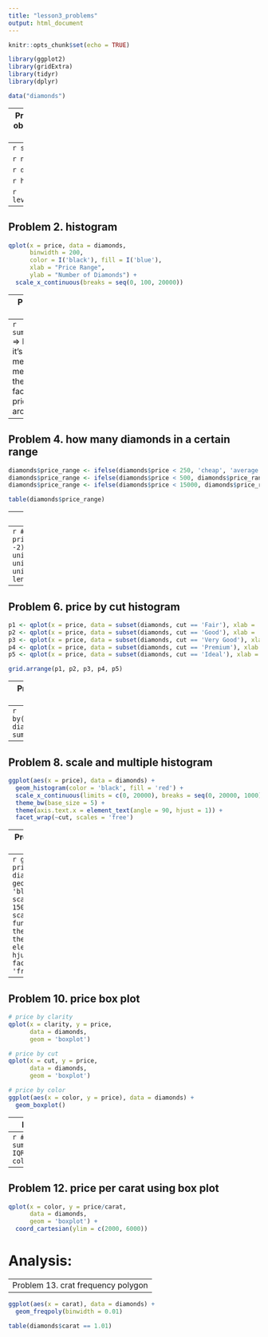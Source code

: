 ```yaml
---
title: "lesson3_problems"
output: html_document
---
```


```r
knitr::opts_chunk$set(echo = TRUE)
```

```r
library(ggplot2)
library(gridExtra)
library(tidyr)
library(dplyr)

data("diamonds")
```

---
Problem 1. number of observation/variables, data types
---
```r
summary(diamonds)
```

```r
names(diamonds)
```

```r
dim(diamonds)
```

```r
head(diamonds)
```

```r
levels(diamonds$color)
```

---
Problem 2. histogram
---
```r
qplot(x = price, data = diamonds,
      binwidth = 200,
      color = I('black'), fill = I('blue'),
      xlab = "Price Range",
      ylab = "Number of Diamonds") +
  scale_x_continuous(breaks = seq(0, 100, 20000))
```

---
Problem 3. histogram summary
---
```r
summary(diamonds$price)
```
=> From the histogram, it's long-tailed having median on the left of mean. The summary of the price supports the fact that most of the prices are centered around 0 ~ 2500.

---
Problem 4. how many diamonds in a certain range
---
```r
diamonds$price_range <- ifelse(diamonds$price < 250, 'cheap', 'average')
diamonds$price_range <- ifelse(diamonds$price < 500, diamonds$price_range, 'expensive')
diamonds$price_range <- ifelse(diamonds$price < 15000, diamonds$price_range, 'premium')

table(diamonds$price_range)
```

---
Problem 5. peak of histogram
---
```r
# round the prices (e.g. 133 -> 100, 271 -> 300)
price_rounded <- round(diamonds$price, digits = -2)
# list prices and find the most found
uniq_price <- unique(price_rounded)
uniq_price[which.max(tabulate(match(price_rounded, uniq_price)))]
# count the most found
length(price_rounded[price_rounded == 700])
```

---
Problem 6. price by cut histogram
---
```r
p1 <- qplot(x = price, data = subset(diamonds, cut == 'Fair'), xlab = 'Fair')
p2 <- qplot(x = price, data = subset(diamonds, cut == 'Good'), xlab = 'Good')
p3 <- qplot(x = price, data = subset(diamonds, cut == 'Very Good'), xlab = 'Very Good')
p4 <- qplot(x = price, data = subset(diamonds, cut == 'Premium'), xlab = 'Premium')
p5 <- qplot(x = price, data = subset(diamonds, cut == 'Ideal'), xlab = 'Ideal')

grid.arrange(p1, p2, p3, p4, p5)
```

---
Problem 7. Price by cut
---
```r
by(diamonds$price, diamonds$cut, summary)
```

---
Problem 8. scale and multiple histogram
---
```r
ggplot(aes(x = price), data = diamonds) +
  geom_histogram(color = 'black', fill = 'red') +
  scale_x_continuous(limits = c(0, 20000), breaks = seq(0, 20000, 1000)) +
  theme_bw(base_size = 5) +
  theme(axis.text.x = element_text(angle = 90, hjust = 1)) +
  facet_wrap(~cut, scales = 'free')
```

---
Problem 9. price per Carat by cut
---
```r
ggplot(aes(x = price/carat), data = diamonds) +
  geom_histogram(color = 'black', fill = 'blue') +
  scale_x_log10(limits = c(500, 15000), 
                breaks = scales::trans_breaks('log10', function(x) 10^x)) +
  theme_bw(base_size = 10) +
  theme(axis.text.x = element_text(angle = 90, hjust = 1)) +
  facet_wrap(~cut, scales = 'free')
```

---
Problem 10. price box plot
---
```r
# price by clarity
qplot(x = clarity, y = price,
      data = diamonds,
      geom = 'boxplot')
```

```r
# price by cut
qplot(x = cut, y = price,
      data = diamonds,
      geom = 'boxplot')
```

```r
# price by color
ggplot(aes(x = color, y = price), data = diamonds) +
  geom_boxplot()
```

---
Problem 11. IQR
---
```r
# price by color summary
IQR(subset(diamonds, color == 'D')$price)
```

---
Problem 12. price per carat using box plot
---
```r
qplot(x = color, y = price/carat,
      data = diamonds,
      geom = 'boxplot') +
  coord_cartesian(ylim = c(2000, 6000))
```
# Analysis: 

---
Problem 13. crat frequency polygon
---
```r
ggplot(aes(x = carat), data = diamonds) +
  geom_freqpoly(binwidth = 0.01)
```

```r
table(diamonds$carat == 1.01)
```

